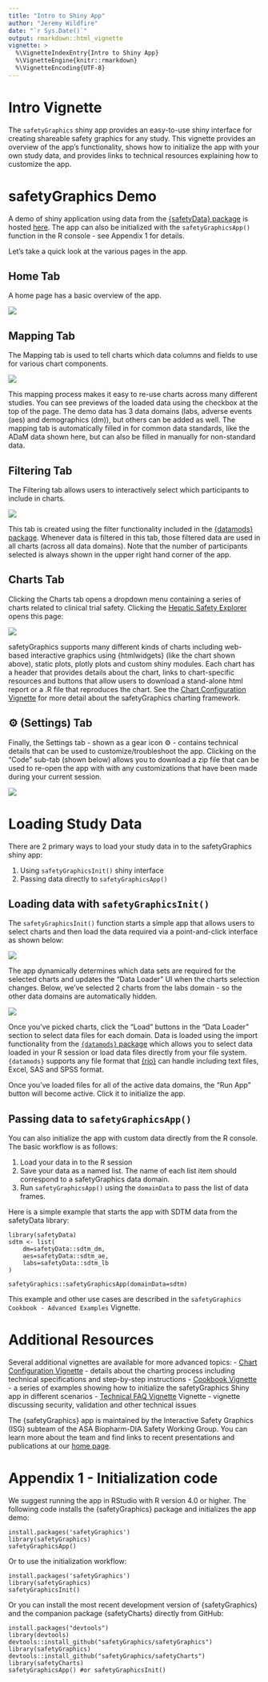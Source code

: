 ```yaml
---
title: "Intro to Shiny App"
author: "Jeremy Wildfire"
date: "`r Sys.Date()`"
output: rmarkdown::html_vignette
vignette: >
  %\VignetteIndexEntry{Intro to Shiny App}
  %\VignetteEngine{knitr::rmarkdown}
  %\VignetteEncoding{UTF-8}
---
```


# Intro Vignette

The `safetyGraphics` shiny app provides an easy-to-use shiny interface for creating shareable safety graphics for any study. This vignette provides an overview of the app's functionality, shows how to initialize the app with your own study data, and provides links to technical resources explaining how to customize the app.  

# safetyGraphics Demo

A demo of shiny application using data from the [{safetyData} package](https://github.com/SafetyGraphics/safetyData) is hosted [here](https://jwildfire.shinyapps.io/safetyGraphics/). The app can also be initialized with the `safetyGraphicsApp()` function in the R console - see Appendix 1 for details. 

Let's take a quick look at the various pages in the app.

## Home Tab

A home page has a basic overview of the app.

<img src="https://user-images.githubusercontent.com/3680095/129045822-da67d223-bc25-42ee-81c5-3c07bfcac2bd.png" style='max-width:700px'>

## Mapping Tab

The Mapping tab is used to tell charts which data columns and fields to use for various chart components. 

<img src="https://user-images.githubusercontent.com/3680095/129053835-117fc779-0bda-4b8c-8ffe-0df8f5316a06.png" style='max-width:700px'>

This mapping process makes it easy to re-use charts across many different studies. You can see previews of the loaded data using the checkbox at the top of the page. The demo data has 3 data domains (labs, adverse events (aes) and demographics (dm)), but others can be added as well. The mapping tab is automatically filled in for common data standards, like the ADaM data shown here, but can also be filled in manually for non-standard data. 

## Filtering Tab

The Filtering tab allows users to interactively select which participants to include in charts. 

<img src="https://user-images.githubusercontent.com/3680095/129056678-2e1dc2e0-15f9-435c-abff-326076ed3c8d.png" style='max-width:700px'>

This tab is created using the filter functionality included in the [{datamods} package](https://github.com/dreamRs/datamods#filter). Whenever data is filtered in this tab, those filtered data are used in all charts (across all data domains). Note that the number of participants selected is always shown in the upper right hand corner of the app. 

## Charts Tab

Clicking the Charts tab opens a dropdown menu containing a series of charts related to clinical trial safety. Clicking the [Hepatic Safety Explorer](https://github.com/safetyGraphics/hep-explorer) opens this page:

<img src="https://user-images.githubusercontent.com/3680095/129057688-14ed7de8-66c3-432e-840c-641eb0c29f27.png" style='max-width:700px'>

safetyGraphics supports many different kinds of charts including web-based interactive graphics using {htmlwidgets} (like the chart shown above), static plots, plotly plots and custom shiny modules. Each chart has a header that provides details about the chart, links to chart-specific resources and buttons that allow users to download a stand-alone html report or a .R file that reproduces the chart. See the [Chart Configuration Vignette](ChartConfiguration) for more detail about the safetyGraphics charting framework. 

## ⚙️ (Settings) Tab

Finally, the Settings tab - shown as a gear icon ⚙️ -  contains technical details that can be used to customize/troubleshoot the app. Clicking on the "Code" sub-tab (shown below) allows you to download a zip file that can be used to re-open the app with with any customizations that have been made during your current session. 

<img src="https://user-images.githubusercontent.com/3680095/129060242-9da1cda2-ab27-4b7c-95c4-c1dc4a52523a.png" style='max-width:700px'>

# Loading Study Data

There are 2 primary ways to load your study data in to the safetyGraphics shiny app: 

1. Using `safetyGraphicsInit()` shiny interface
2. Passing data directly to `safetyGraphicsApp()`

## Loading data with `safetyGraphicsInit()` 

The `safetyGraphicsInit()` function starts a simple app that allows users to select charts and then load the data required via a point-and-click interface as shown below:

<img src="https://user-images.githubusercontent.com/3680095/129047100-9203201e-124c-456f-b9fc-0b5c79b47a52.png" style='max-width:700px'>

The app dynamically determines which data sets are required for the selected charts and updates the "Data Loader" UI when the charts selection changes. Below, we've selected 2 charts from the labs domain - so the other data domains are automatically hidden. 

<img src="https://user-images.githubusercontent.com/3680095/129047478-c1583ffa-2b3c-4e5c-9d51-2bd9c93e7c97.png" style='max-width:700px'>

Once you've picked charts, click the "Load" buttons in the "Data Loader" section to select data files for each domain.  Data is loaded using the import functionality from the [`{datamods}` package](https://github.com/dreamRs/datamods#import) which allows you to select data  loaded in your R session or load data files directly from your file system. `{datamods}` supports any file format that [{rio}](https://cran.r-project.org/web/packages/rio/index.html) can handle including text files, Excel, SAS and SPSS format. 

Once you've loaded files for all of the active data domains, the "Run App" button will become active. Click it to initialize the app. 

## Passing data to `safetyGraphicsApp()`
 
You can also initialize the app with custom data directly from the R console. The basic workflow is as follows: 

1. Load your data in to the R session
2. Save your data as a named list. The name of each list item should correspond to a safetyGraphics data domain. 
3. Run `safetyGraphicsApp()` using the `domainData` to pass the list of data frames. 

Here is a simple example that starts the app with SDTM data from the safetyData library: 

```
library(safetyData)
sdtm <- list(
    dm=safetyData::sdtm_dm,
    aes=safetyData::sdtm_ae,
    labs=safetyData::sdtm_lb
)

safetyGraphics::safetyGraphicsApp(domainData=sdtm)
```

This example and other use cases are described in the `safetyGraphics Cookbook - Advanced Examples` Vignette.  

# Additional Resources

Several additional vignettes are available for more advanced topics: 
- [Chart Configuration Vignette](ChartConfiguration) - details about the charting process including technical specifications and step-by-step instructions
- [Cookbook Vignette](Cookbook) - a series of examples showing how to initialize the safetyGraphics Shiny app in different scenarios
- [Technical FAQ Vignette](TechnicalFAQ) Vignette - vignette discussing security, validation and other technical issues

The {safetyGraphics} app is maintained by the Interactive Safety Graphics (ISG) subteam of the ASA Biopharm-DIA Safety Working Group. You can learn more about the team and find links to recent presentations and publications at our [home page](https://safetygraphics.github.io/).  

# Appendix 1 - Initialization code

We suggest running the app in RStudio with R version 4.0 or higher. The following code installs the {safetyGraphics} package and initializes the app demo: 

```
install.packages('safetyGraphics')
library(safetyGraphics)
safetyGraphicsApp() 
```

Or to use the initialization workflow: 

```
install.packages('safetyGraphics')
library(safetyGraphics)
safetyGraphicsInit() 
```

Or you can install the most recent development version of {safetyGraphics} and the companion package {safetyCharts} directly from GitHub:

```
install.packages("devtools")
library(devtools)
devtools::install_github("safetyGraphics/safetyGraphics") 
library(safetyGraphics)
devtools::install_github("safetyGraphics/safetyCharts") 
library(safetyCharts)
safetyGraphicsApp() #or safetyGraphicsInit()
```
